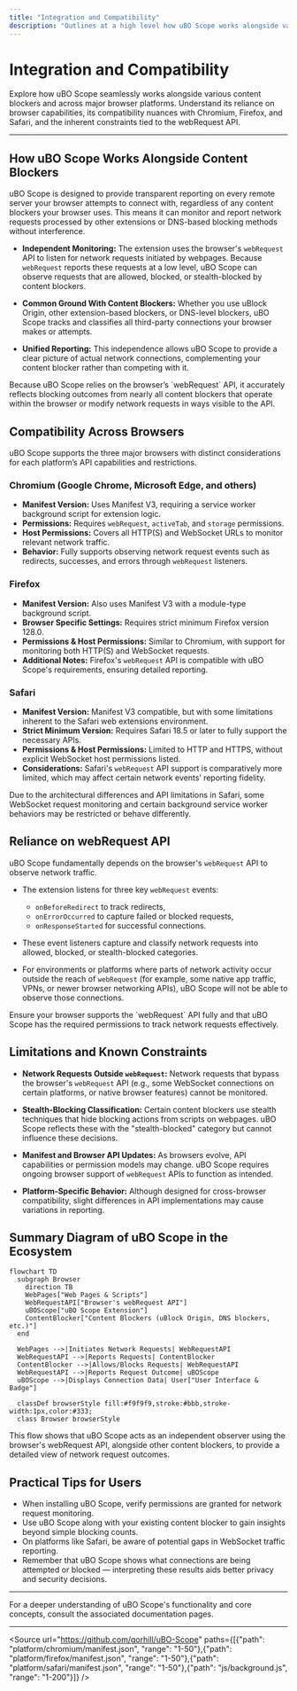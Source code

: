 ```yaml
---
title: "Integration and Compatibility"
description: "Outlines at a high level how uBO Scope works alongside various content blockers, and describes its compatibility across Chromium, Firefox, and Safari platforms. Briefly addresses dependencies on the browser’s webRequest API and limitations."
---
```


# Integration and Compatibility

Explore how uBO Scope seamlessly works alongside various content blockers and across major browser platforms. Understand its reliance on browser capabilities, its compatibility nuances with Chromium, Firefox, and Safari, and the inherent constraints tied to the webRequest API.

---

## How uBO Scope Works Alongside Content Blockers

uBO Scope is designed to provide transparent reporting on every remote server your browser attempts to connect with, regardless of any content blockers your browser uses. This means it can monitor and report network requests processed by other extensions or DNS-based blocking methods without interference.

- **Independent Monitoring:** The extension uses the browser's `webRequest` API to listen for network requests initiated by webpages. Because `webRequest` reports these requests at a low level, uBO Scope can observe requests that are allowed, blocked, or stealth-blocked by content blockers.

- **Common Ground With Content Blockers:** Whether you use uBlock Origin, other extension-based blockers, or DNS-level blockers, uBO Scope tracks and classifies all third-party connections your browser makes or attempts.

- **Unified Reporting:** This independence allows uBO Scope to provide a clear picture of actual network connections, complementing your content blocker rather than competing with it.

<Tip>
Because uBO Scope relies on the browser’s `webRequest` API, it accurately reflects blocking outcomes from nearly all content blockers that operate within the browser or modify network requests in ways visible to the API.
</Tip>

## Compatibility Across Browsers

uBO Scope supports the three major browsers with distinct considerations for each platform’s API capabilities and restrictions.

### Chromium (Google Chrome, Microsoft Edge, and others)

- **Manifest Version:** Uses Manifest V3, requiring a service worker background script for extension logic.
- **Permissions:** Requires `webRequest`, `activeTab`, and `storage` permissions.
- **Host Permissions:** Covers all HTTP(S) and WebSocket URLs to monitor relevant network traffic.
- **Behavior:** Fully supports observing network request events such as redirects, successes, and errors through `webRequest` listeners.

### Firefox

- **Manifest Version:** Also uses Manifest V3 with a module-type background script.
- **Browser Specific Settings:** Requires strict minimum Firefox version 128.0.
- **Permissions & Host Permissions:** Similar to Chromium, with support for monitoring both HTTP(S) and WebSocket requests.
- **Additional Notes:** Firefox's `webRequest` API is compatible with uBO Scope's requirements, ensuring detailed reporting.

### Safari

- **Manifest Version:** Manifest V3 compatible, but with some limitations inherent to the Safari web extensions environment.
- **Strict Minimum Version:** Requires Safari 18.5 or later to fully support the necessary APIs.
- **Permissions & Host Permissions:** Limited to HTTP and HTTPS, without explicit WebSocket host permissions listed.
- **Considerations:** Safari's `webRequest` API support is comparatively more limited, which may affect certain network events’ reporting fidelity.

<Warning>
Due to the architectural differences and API limitations in Safari, some WebSocket request monitoring and certain background service worker behaviors may be restricted or behave differently.
</Warning>

## Reliance on webRequest API

uBO Scope fundamentally depends on the browser's `webRequest` API to observe network traffic.

- The extension listens for three key `webRequest` events:
  - `onBeforeRedirect` to track redirects,
  - `onErrorOccurred` to capture failed or blocked requests,
  - `onResponseStarted` for successful connections.

- These event listeners capture and classify network requests into allowed, blocked, or stealth-blocked categories.

- For environments or platforms where parts of network activity occur outside the reach of `webRequest` (for example, some native app traffic, VPNs, or newer browser networking APIs), uBO Scope will not be able to observe those connections.

<Check>
Ensure your browser supports the `webRequest` API fully and that uBO Scope has the required permissions to track network requests effectively.
</Check>

## Limitations and Known Constraints

- **Network Requests Outside `webRequest`:** Network requests that bypass the browser's `webRequest` API (e.g., some WebSocket connections on certain platforms, or native browser features) cannot be monitored.

- **Stealth-Blocking Classification:** Certain content blockers use stealth techniques that hide blocking actions from scripts on webpages. uBO Scope reflects these with the "stealth-blocked" category but cannot influence these decisions.

- **Manifest and Browser API Updates:** As browsers evolve, API capabilities or permission models may change. uBO Scope requires ongoing browser support of `webRequest` APIs to function as intended.

- **Platform-Specific Behavior:** Although designed for cross-browser compatibility, slight differences in API implementations may cause variations in reporting.

## Summary Diagram of uBO Scope in the Ecosystem

```mermaid
flowchart TD
  subgraph Browser
    direction TB
    WebPages["Web Pages & Scripts"]
    WebRequestAPI["Browser's webRequest API"]
    uBOScope["uBO Scope Extension"]
    ContentBlocker["Content Blockers (uBlock Origin, DNS blockers, etc.)"]
  end

  WebPages -->|Initiates Network Requests| WebRequestAPI
  WebRequestAPI -->|Reports Requests| ContentBlocker
  ContentBlocker -->|Allows/Blocks Requests| WebRequestAPI
  WebRequestAPI -->|Reports Request Outcome| uBOScope
  uBOScope -->|Displays Connection Data| User["User Interface & Badge"]

  classDef browserStyle fill:#f9f9f9,stroke:#bbb,stroke-width:1px,color:#333;
  class Browser browserStyle
```

This flow shows that uBO Scope acts as an independent observer using the browser's webRequest API, alongside other content blockers, to provide a detailed view of network request outcomes.

## Practical Tips for Users

- When installing uBO Scope, verify permissions are granted for network request monitoring.
- Use uBO Scope along with your existing content blocker to gain insights beyond simple blocking counts.
- On platforms like Safari, be aware of potential gaps in WebSocket traffic reporting.
- Remember that uBO Scope shows what connections are being attempted or blocked — interpreting these results aids better privacy and security decisions.

---

For a deeper understanding of uBO Scope's functionality and core concepts, consult the associated documentation pages.


---

<Source url="https://github.com/gorhill/uBO-Scope" paths={[{"path": "platform/chromium/manifest.json", "range": "1-50"},{"path": "platform/firefox/manifest.json", "range": "1-50"},{"path": "platform/safari/manifest.json", "range": "1-50"},{"path": "js/background.js", "range": "1-200"}]} />

